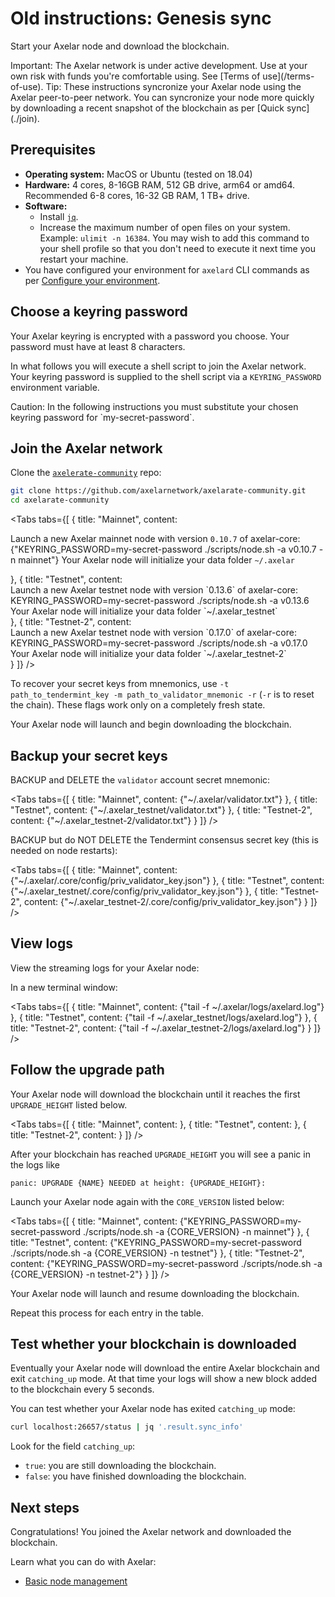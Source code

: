 # Old instructions: Genesis sync


Start your Axelar node and download the blockchain.

<Callout type="error" emoji="🔥">
  Important: The Axelar network is under active development. Use at your own risk with funds you're comfortable using. See [Terms of use](/terms-of-use).
</Callout>

<Callout emoji="💡">
  Tip: These instructions syncronize your Axelar node using the Axelar peer-to-peer network. You can syncronize your node more quickly by downloading a recent snapshot of the blockchain as per [Quick sync](./join).
</Callout>

## Prerequisites

- **Operating system:** MacOS or Ubuntu (tested on 18.04)
- **Hardware:** 4 cores, 8-16GB RAM, 512 GB drive, arm64 or amd64. Recommended 6-8 cores, 16-32 GB RAM, 1 TB+ drive.
- **Software:**
  - Install [`jq`](https://stedolan.github.io/jq/download/).
  - Increase the maximum number of open files on your system. Example: `ulimit -n 16384`. You may wish to add this command to your shell profile so that you don't need to execute it next time you restart your machine.
- You have configured your environment for `axelard` CLI commands as per [Configure your environment](/node/config-cli).

## Choose a keyring password

Your Axelar keyring is encrypted with a password you choose. Your password must have at least 8 characters.

In what follows you will execute a shell script to join the Axelar network. Your keyring password is supplied to the shell script via a `KEYRING_PASSWORD` environment variable.

<Callout type="warning" emoji="⚠️">
  Caution: In the following instructions you must substitute your chosen keyring password for `my-secret-password`.
</Callout>

## Join the Axelar network

Clone the [`axelerate-community`](https://github.com/axelarnetwork/axelarate-community) repo:

```bash
git clone https://github.com/axelarnetwork/axelarate-community.git
cd axelarate-community
```

<Tabs tabs={[
{
title: "Mainnet",
content: <div>
Launch a new Axelar mainnet node with version <Markdown>`0.10.7`</Markdown> of axelar-core:
<CodeBlock language="bash">
{"KEYRING_PASSWORD=my-secret-password ./scripts/node.sh -a v0.10.7 -n mainnet"}
</CodeBlock>
Your Axelar node will initialize your data folder <Markdown>`~/.axelar`</Markdown>

</div>
},
{
title: "Testnet",
content: <div>
Launch a new Axelar testnet node with version `0.13.6` of axelar-core:
<CodeBlock language="bash">
KEYRING_PASSWORD=my-secret-password ./scripts/node.sh -a v0.13.6
</CodeBlock>
Your Axelar node will initialize your data folder `~/.axelar_testnet`
</div>
},
{
title: "Testnet-2",
content: <div>
Launch a new Axelar testnet node with version `0.17.0` of axelar-core:
<CodeBlock language="bash">
KEYRING_PASSWORD=my-secret-password ./scripts/node.sh -a v0.17.0
</CodeBlock>
Your Axelar node will initialize your data folder `~/.axelar_testnet-2`
</div>
}
]} />

To recover your secret keys from mnemonics, use `-t path_to_tendermint_key -m path_to_validator_mnemonic -r` (`-r` is to reset the chain). These flags work only on a completely fresh state.

Your Axelar node will launch and begin downloading the blockchain.

## Backup your secret keys

BACKUP and DELETE the `validator` account secret mnemonic:

<Tabs tabs={[
{
title: "Mainnet",
content: <CodeBlock>
{"~/.axelar/validator.txt"}
</CodeBlock>
},
{
title: "Testnet",
content: <CodeBlock>
{"~/.axelar_testnet/validator.txt"}
</CodeBlock>
},
{
title: "Testnet-2",
content: <CodeBlock>
{"~/.axelar_testnet-2/validator.txt"}
</CodeBlock>
}
]} />

BACKUP but do NOT DELETE the Tendermint consensus secret key (this is needed on node restarts):

<Tabs tabs={[
{
title: "Mainnet",
content: <CodeBlock>
{"~/.axelar/.core/config/priv_validator_key.json"}
</CodeBlock>
},
{
title: "Testnet",
content: <CodeBlock>
{"~/.axelar_testnet/.core/config/priv_validator_key.json"}
</CodeBlock>
},
{
title: "Testnet-2",
content: <CodeBlock>
{"~/.axelar_testnet-2/.core/config/priv_validator_key.json"}
</CodeBlock>
}
]} />

## View logs

View the streaming logs for your Axelar node:

In a new terminal window:

<Tabs tabs={[
{
title: "Mainnet",
content: <CodeBlock language="bash">
{"tail -f ~/.axelar/logs/axelard.log"}
</CodeBlock>
},
{
title: "Testnet",
content: <CodeBlock language="bash">
{"tail -f ~/.axelar_testnet/logs/axelard.log"}
</CodeBlock>
},
{
title: "Testnet-2",
content: <CodeBlock language="bash">
{"tail -f ~/.axelar_testnet-2/logs/axelard.log"}
</CodeBlock>
}
]} />

## Follow the upgrade path

Your Axelar node will download the blockchain until it reaches the first `UPGRADE_HEIGHT` listed below.

<Tabs tabs={[
{
title: "Mainnet",
content: <MarkdownPath src="/md/mainnet/upgrade-path.md" />
},
{
title: "Testnet",
content: <MarkdownPath src="/md/testnet/upgrade-path.md" />
},
{
title: "Testnet-2",
content: <MarkdownPath src="/md/testnet-2/upgrade-path.md" />
}
]} />

After your blockchain has reached `UPGRADE_HEIGHT` you will see a panic in the logs like

```
panic: UPGRADE {NAME} NEEDED at height: {UPGRADE_HEIGHT}:
```

Launch your Axelar node again with the `CORE_VERSION` listed below:

<Tabs tabs={[
{
title: "Mainnet",
content: <CodeBlock language="bash">
{"KEYRING_PASSWORD=my-secret-password ./scripts/node.sh -a {CORE_VERSION} -n mainnet"}
</CodeBlock>
},
{
title: "Testnet",
content: <CodeBlock language="bash">
{"KEYRING_PASSWORD=my-secret-password ./scripts/node.sh -a {CORE_VERSION} -n testnet"}
</CodeBlock>
},
{
title: "Testnet-2",
content: <CodeBlock language="bash">
{"KEYRING_PASSWORD=my-secret-password ./scripts/node.sh -a {CORE_VERSION} -n testnet-2"}
</CodeBlock>
}
]} />

Your Axelar node will launch and resume downloading the blockchain.

Repeat this process for each entry in the table.

## Test whether your blockchain is downloaded

Eventually your Axelar node will download the entire Axelar blockchain and exit `catching_up` mode. At that time your logs will show a new block added to the blockchain every 5 seconds.

You can test whether your Axelar node has exited `catching_up` mode:

```bash
curl localhost:26657/status | jq '.result.sync_info'
```

Look for the field `catching_up`:

- `true`: you are still downloading the blockchain.
- `false`: you have finished downloading the blockchain.

## Next steps

Congratulations! You joined the Axelar network and downloaded the blockchain.

Learn what you can do with Axelar:

- [Basic node management](./basic)

